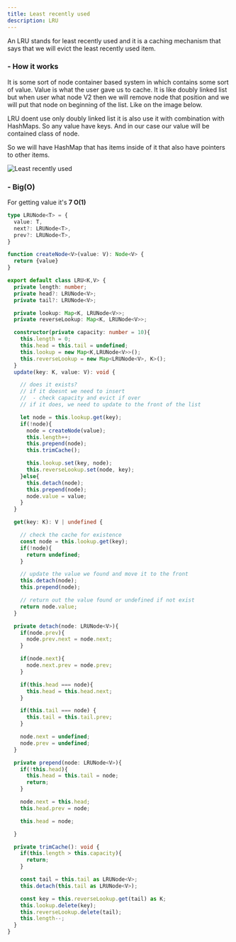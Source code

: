 ```yaml
---
title: Least recently used
description: LRU
---
```


An LRU stands for least recently used and it is a caching mechanism that says that we will evict the least recently used item.


<h3 className="text-lg font-semibold">- How it works</h3>


It is some sort of node container based system in which contains some sort of value. Value is what the user gave us to cache. It is like doubly linked list but when user what node V2 then we will remove node that position and we will put that node on beginning of the list. Like on the image below.

LRU doent use only doubly linked list it is also use it with combination with HashMaps. So any value have keys. And in our case our value will be contained class of node. 

So we will have HashMap that has items inside of it that also have pointers to other items.

<img src="/images/algorithms/lru.png" alt="Least recently used" className="my-6" />


<h3 className="text-lg font-semibold mt-7">- Big(O)</h3>

For getting value it's  **7 O(1)**


```ts
type LRUNode<T> = {
  value: T,
  next?: LRUNode<T>,
  prev?: LRUNode<T>,
}

function createNode<V>(value: V): Node<V> {
  return {value}
}

export default class LRU<K,V> {
  private length: number;
  private head?: LRUNode<V>;
  private tail?: LRUNode<V>;

  private lookup: Map<K, LRUNode<V>>;
  private reverseLookup: Map<K, LRUNode<V>>;

  constructor(private capacity: number = 10){
    this.length = 0;
    this.head = this.tail = undefined;
    this.lookup = new Map<K,LRUNode<V>>();
    this.reverseLookup = new Map<LRUNode<V>, K>();
  }
  update(key: K, value: V): void {

    // does it exists?
    // if it doesnt we need to insert
    //  - check capacity and evict if over
    // if it does, we need to update to the front of the list

    let node = this.lookup.get(key);
    if(!node){
      node = createNode(value);
      this.length++;
      this.prepend(node);
      this.trimCache();

      this.lookup.set(key, node);
      this.reverseLookup.set(node, key);
    }else{
      this.detach(node);
      this.prepend(node);
      node.value = value;
    }
  }

  get(key: K): V | undefined {

    // check the cache for existence
    const node = this.lookup.get(key);
    if(!node){
      return undefined;
    }

    // update the value we found and move it to the front
    this.detach(node);
    this.prepend(node);

    // return out the value found or undefined if not exist
    return node.value;
  }

  private detach(node: LRUNode<V>){
    if(node.prev){
      node.prev.next = node.next;
    }

    if(node.next){
      node.next.prev = node.prev;
    }

    if(this.head === node){
      this.head = this.head.next;
    }

    if(this.tail === node) {
      this.tail = this.tail.prev;
    }

    node.next = undefined;
    node.prev = undefined;
  }

  private prepend(node: LRUNode<V>){
    if(!this.head){
      this.head = this.tail = node;
      return;
    }

    node.next = this.head;
    this.head.prev = node;

    this.head = node;

  }

  private trimCache(): void {
    if(this.length > this.capacity){
      return;
    }

    const tail = this.tail as LRUNode<V>;
    this.detach(this.tail as LRUNode<V>);

    const key = this.reverseLookup.get(tail) as K;
    this.lookup.delete(key);
    this.reverseLookup.delete(tail);
    this.length--;
  }
}

```